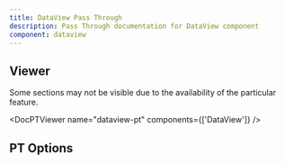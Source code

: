 ```yaml
---
title: DataView Pass Through
description: Pass Through documentation for DataView component
component: dataview
---
```


## Viewer

Some sections may not be visible due to the availability of the particular feature.

<DocPTViewer name="dataview-pt" components={['DataView']} />

## PT Options

<DocTable name="DataView" category="pt" />
